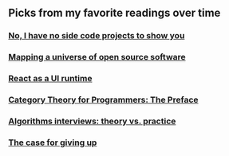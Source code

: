 
## Picks from my favorite readings over time
<Tiles>

  ### [No, I have no side code projects to show you](https://bit.ly/33zdmtc)
  ### [Mapping a universe of open source software](https://www.tweag.io/posts/2019-02-06-mapping-open-source.html)
  ### [React as a UI runtime](https://overreacted.io/react-as-a-ui-runtime/)
  ### [Category Theory for Programmers: The Preface](https://bartoszmilewski.com/2014/10/28/category-theory-for-programmers-the-preface/)
  ### [Algorithms interviews: theory vs. practice](https://danluu.com/algorithms-interviews/)
  ### [The case for giving up](https://samkriss.com/2019/12/19/the-case-for-giving-up/)

</Tiles>


